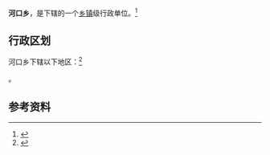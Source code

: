 {{中国乡级行政区|42/05/25/201/000}}

'''河口乡'''，是{{PRC admin/fullname|42/05/25/201/000|3}}下辖的一个[[乡镇|乡镇]]级行政单位。<ref>{{PRC admin/ref sgc|{{PRC admin/parent|42/05/25/201/000}}}}</ref>

== 行政区划 ==

河口乡下辖以下地区：<ref>{{PRC admin/ref sgc|42/05/25/201/000}}</ref>

{{PRC admin/children|42/05/25/201/000}}。

== 参考资料 ==

{{reflist}}

{{行政区划小作品}}
{{PRC admin/navcat|42/05/25/201/000}}